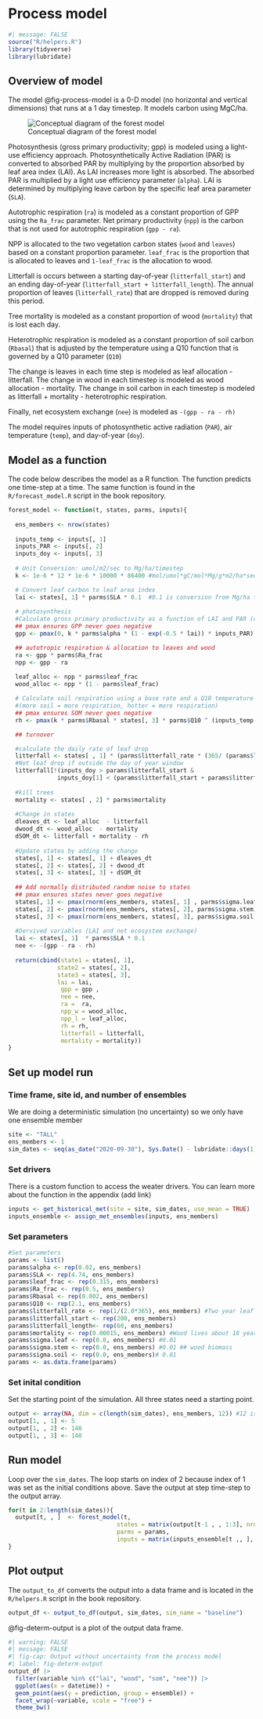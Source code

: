 # Process model

```r
#| message: FALSE
source("R/helpers.R")
library(tidyverse)
library(lubridate)
```

## Overview of model

The model @fig-process-model is a 0-D model (no horizontal and vertical dimensions) that runs at a 1 day timestep.  It models carbon using MgC/ha.  

![Conceptual diagram of the forest model](img/model_diagram.png){#fig-process-model fig-align="center"}   

Photosynthesis (gross primary productivity; gpp) is modeled using a light-use efficiency approach.  Photosynthetically Active Radiation (PAR) is converted to absorbed PAR by multiplying by the proportion absorbed by leaf area index (LAI).  As LAI increases more light is absorbed.  The absorbed PAR is multiplied by a light use efficiency parameter (`alpha`).  LAI is determined by multiplying leave carbon by the specific leaf area parameter (`SLA`).

Autotrophic respiration (`ra`) is modeled as a constant proportion of GPP using the `Ra_frac` parameter. Net primary productivity (`npp`) is the carbon that is not used for autotrophic respiration (`gpp - ra`).  

NPP is allocated to the two vegetation carbon states (`wood` and `leaves`) based on a constant proportion parameter. `leaf_frac` is the proportion that is allocated to leaves and `1-leaf_frac` is the allocation to wood.

Litterfall is occurs between a starting day-of-year (`litterfall_start`) and an ending day-of-year (`litterfall_start + litterfall_length`).  The annual proportion of leaves (`litterfall_rate`) that are dropped is removed during this period.

Tree mortality is modeled as a constant proportion of wood (`mortality`) that is lost each day.

Heterotrophic respiration is modeled as a constant proportion of soil carbon (`Rbasal`) that is adjusted by the temperature using a Q10 function that is governed by a Q10 parameter (`Q10`)

The change is leaves in each time step is modeled as leaf allocation - litterfall.  The change in wood in each timestep is modeled as wood allocation - mortality.  The change in soil carbon in each timestep is modeled as litterfall + mortality - heterotrophic respiration.  

Finally, net ecosystem exchange (`nee`) is modeled as `-(gpp - ra - rh)`

The model requires inputs of photosynthetic active radiation (`PAR`), air temperature (`temp`), and day-of-year (`doy`).

## Model as a function

The code below describes the model as a R function.  The function predicts one time-step at a time.  The same function is found in the `R/forecast_model.R` script in the book repository.

```r
forest_model <- function(t, states, parms, inputs){
  
  ens_members <- nrow(states)
  
  inputs_temp <- inputs[, 1]
  inputs_PAR <- inputs[, 2]
  inputs_doy <- inputs[, 3]
  
  # Unit Conversion: umol/m2/sec to Mg/ha/timestep
  k <- 1e-6 * 12 * 1e-6 * 10000 * 86400 #mol/umol*gC/mol*Mg/g*m2/ha*sec/timestep

  # Convert leaf carbon to leaf area index
  lai <- states[, 1] * parms$SLA * 0.1  #0.1 is conversion from Mg/ha to kg/m2
  
  # photosynthesis
  #Calculate gross primary productivity as a function of LAI and PAR (convert to daily)
  ## pmax ensures GPP never goes negative
  gpp <- pmax(0, k * parms$alpha * (1 - exp(-0.5 * lai)) * inputs_PAR)

  ## autotropic respiration & allocation to leaves and wood
  ra <- gpp * parms$Ra_frac
  npp <- gpp - ra
  
  leaf_alloc <- npp * parms$leaf_frac
  wood_alloc <- npp * (1 - parms$leaf_frac)

  # Calculate soil respiration using a base rate and a Q10 temperature modifier 
  #(more soil = more respiration, hotter = more respiration)
  ## pmax ensures SOM never goes negative
  rh <- pmax(k * parms$Rbasal * states[, 3] * parms$Q10 ^ (inputs_temp / 10), 0) 

  ## turnover

  #calculate the daily rate of leaf drop
  litterfall <- states[ , 1] * (parms$litterfall_rate * (365/ (params$litterfall_length)))
  #Not leaf drop if outside the day of year window
  litterfall[!(inputs_doy > params$litterfall_start & 
              inputs_doy[1] < (params$litterfall_start + params$litterfall_length))] <- 0.0
  
  #kill trees
  mortality <- states[ , 2] * parms$mortality
  
  #Change in states
  dleaves_dt <- leaf_alloc  - litterfall
  dwood_dt <- wood_alloc  - mortality
  dSOM_dt <- litterfall + mortality - rh
  
  #Update states by adding the change
  states[, 1] <- states[, 1] + dleaves_dt
  states[, 2] <- states[, 2] + dwood_dt
  states[, 3] <- states[, 3] + dSOM_dt
  
  ## Add normally distributed random noise to states
  ## pmax ensures states never goes negative
  states[, 1] <- pmax(rnorm(ens_members, states[, 1] , parms$sigma.leaf), 0)
  states[, 2] <- pmax(rnorm(ens_members, states[, 2], parms$sigma.stem), 0)
  states[, 3] <- pmax(rnorm(ens_members, states[, 3], parms$sigma.soil), 0)
  
  #Dervived variables (LAI and net ecosystem exchange)
  lai <- states[, 1]  * parms$SLA * 0.1
  nee <- -(gpp - ra - rh)
  
  return(cbind(state1 = states[, 1],
              state2 = states[, 2],
              state3 = states[, 3],
              lai = lai,
               gpp = gpp ,
               nee = nee,
               ra =  ra,
               npp_w = wood_alloc,
               npp_l = leaf_alloc,
               rh = rh,
               litterfall = litterfall,
               mortality = mortality))
}
```

## Set up model run

### Time frame, site id, and number of ensembles

We are doing a deterministic simulation (no uncertainty) so we only have one ensemble member

```r
site <- "TALL"
ens_members <- 1
sim_dates <- seq(as_date("2020-09-30"), Sys.Date() - lubridate::days(1), by = "1 day")
```

### Set drivers

There is a custom function to access the weater drivers. You can learn more about the function in the appendix (add link)

```r
inputs <- get_historical_met(site = site, sim_dates, use_mean = TRUE)
inputs_ensemble <- assign_met_ensembles(inputs, ens_members)
```

### Set parameters

```r
#Set parameters
params <- list()
params$alpha <- rep(0.02, ens_members)
params$SLA <- rep(4.74, ens_members)
params$leaf_frac <- rep(0.315, ens_members)
params$Ra_frac <- rep(0.5, ens_members)
params$Rbasal <- rep(0.002, ens_members)
params$Q10 <- rep(2.1, ens_members)
params$litterfall_rate <- rep(1/(2.0*365), ens_members) #Two year leaf lifespan
params$litterfall_start <- rep(200, ens_members)
params$litterfall_length<- rep(60, ens_members)
params$mortality <- rep(0.00015, ens_members) #Wood lives about 18 years on average (all trees, branches, roots, course roots)
params$sigma.leaf <- rep(0.0, ens_members) #0.01 
params$sigma.stem <- rep(0.0, ens_members) #0.01 ## wood biomass
params$sigma.soil <- rep(0.0, ens_members)# 0.01
params <- as.data.frame(params)
```

### Set inital condition

Set the starting point of the simulation. All three states need a starting point.

```r
output <- array(NA, dim = c(length(sim_dates), ens_members, 12)) #12 is the number of outputs
output[1, , 1] <- 5
output[1, , 2] <- 140
output[1, , 3] <- 140
```

## Run model

Loop over the `sim_dates`.  The loop starts on index of 2 because index of 1 was set as the initial conditions above.  Save the output at step time-step to the output array.  

```r
for(t in 2:length(sim_dates)){
  output[t, , ]  <- forest_model(t, 
                               states = matrix(output[t-1 , , 1:3], nrow = ens_members) , 
                               parms = params, 
                               inputs = matrix(inputs_ensemble[t ,, ], nrow = ens_members))
}
```

## Plot output

The `output_to_df` converts the output into a data frame and is located in the `R/helpers.R` script in the book repository.

```r
output_df <- output_to_df(output, sim_dates, sim_name = "baseline")
```

@fig-determ-output is a plot of the output data frame.

```r
#| warning: FALSE
#| message: FALSE
#| fig-cap: Output without uncertainty from the process model 
#| label: fig-determ-output
output_df |> 
  filter(variable %in% c("lai", "wood", "som", "nee")) |> 
  ggplot(aes(x = datetime)) +
  geom_point(aes(y = prediction, group = ensemble)) +
  facet_wrap(~variable, scale = "free") +
  theme_bw()
```
